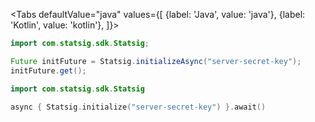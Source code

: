 
<Tabs
  defaultValue="java"
  values={[
    {label: 'Java', value: 'java'},
    {label: 'Kotlin', value: 'kotlin'},
  ]}>
  <TabItem value="java">

```java
import com.statsig.sdk.Statsig;

Future initFuture = Statsig.initializeAsync("server-secret-key");
initFuture.get();

```

  </TabItem>
  <TabItem value="kotlin">

```kotlin
import com.statsig.sdk.Statsig

async { Statsig.initialize("server-secret-key") }.await()

```

  </TabItem>
</Tabs>
